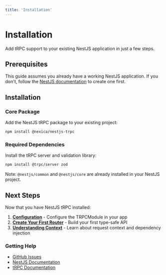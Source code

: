 ```yaml
---
title: 'Installation'
---
```


# Installation

Add tRPC support to your existing NestJS application in just a few steps.

## Prerequisites

This guide assumes you already have a working NestJS application. If you don't, follow the [NestJS documentation](https://docs.nestjs.com/) to create one first.

## Installation

### Core Package

Add the NestJS tRPC package to your existing project:

```bash
npm install @nexica/nestjs-trpc
```

### Required Dependencies

Install the tRPC server and validation library:

```bash
npm install @trpc/server zod
```

Note: `@nestjs/common` and `@nestjs/core` are already installed in your NestJS project.

## Next Steps

Now that you have NestJS tRPC installed:

1. **[Configuration](/docs/configuration)** - Configure the TRPCModule in your app
2. **[Create Your First Router](/docs/decorators/router)** - Build your first type-safe API
3. **[Understanding Context](/docs/context)** - Learn about request context and dependency injection

### Getting Help

- [GitHub Issues](https://github.com/nexica/nestjs-trpc/issues)
- [NestJS Documentation](https://docs.nestjs.com)
- [tRPC Documentation](https://trpc.io)
